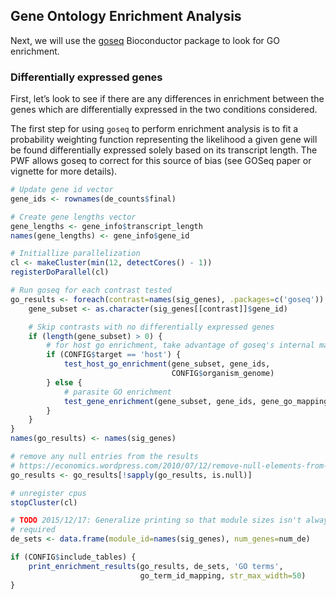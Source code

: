 Gene Ontology Enrichment Analysis
---------------------------------

Next, we will use the
[goseq](http://www.bioconductor.org/packages/release/bioc/html/goseq.html)
Bioconductor package to look for GO enrichment.

### Differentially expressed genes

First, let's look to see if there are any differences in enrichment between the
genes which are differentially expressed in the two conditions considered.

The first step for using `goseq` to perform enrichment analysis is to fit a
probability weighting function representing the likelihood a given gene
will be found differentially expressed solely based on its transcript length.
The PWF allows goseq to correct for this source of bias (see GOSeq paper or
vignette for more details).

```r
# Update gene id vector
gene_ids <- rownames(de_counts$final)

# Create gene lengths vector
gene_lengths <- gene_info$transcript_length
names(gene_lengths) <- gene_info$gene_id
```

```r
# Initiallize parallelization
cl <- makeCluster(min(12, detectCores() - 1))
registerDoParallel(cl)

# Run goseq for each contrast tested
go_results <- foreach(contrast=names(sig_genes), .packages=c('goseq')) %dopar% {
    gene_subset <- as.character(sig_genes[[contrast]]$gene_id)

    # Skip contrasts with no differentially expressed genes
    if (length(gene_subset) > 0) {
        # for host go enrichment, take advantage of goseq's internal mapping
        if (CONFIG$target == 'host') {
            test_host_go_enrichment(gene_subset, gene_ids,
                                    CONFIG$organism_genome)
        } else {
            # parasite GO enrichment
            test_gene_enrichment(gene_subset, gene_ids, gene_go_mapping, gene_lengths)
        }
    }
}
names(go_results) <- names(sig_genes)

# remove any null entries from the results
# https://economics.wordpress.com/2010/07/12/remove-null-elements-from-a-list-in-r/
go_results <- go_results[!sapply(go_results, is.null)]

# unregister cpus
stopCluster(cl)
```

```r
# TODO 2015/12/17: Generalize printing so that module sizes isn't always
# required
de_sets <- data.frame(module_id=names(sig_genes), num_genes=num_de)

if (CONFIG$include_tables) {
    print_enrichment_results(go_results, de_sets, 'GO terms',
                             go_term_id_mapping, str_max_width=50)
}
```

